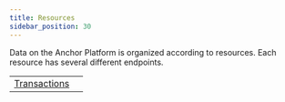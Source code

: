 ```yaml
---
title: Resources
sidebar_position: 30
---
```



Data on the Anchor Platform is organized according to resources. Each resource has several different endpoints.

<MethodTable title="Resource Types">

| | |
| --------------------------------------------------- | --- |
| [Transactions](./transactions/README.mdx) | |

</MethodTable>
